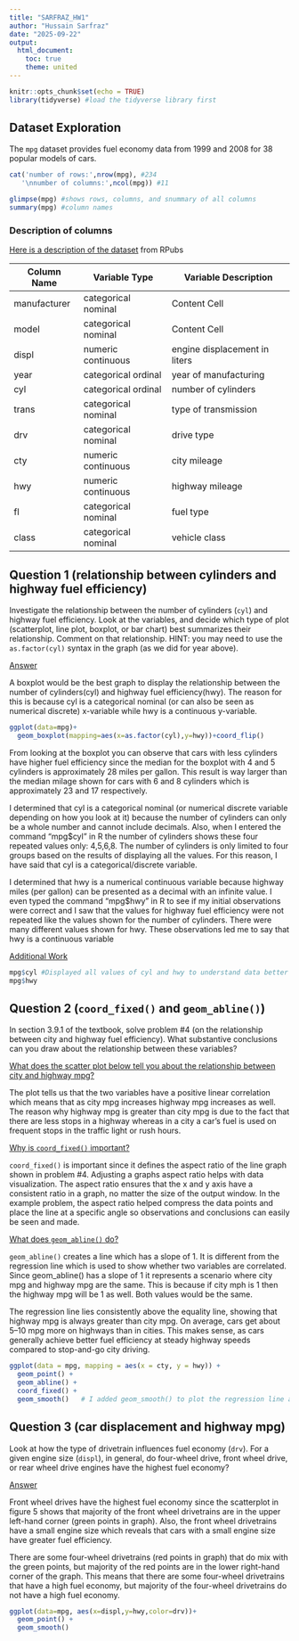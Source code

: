 ---
title: "SARFRAZ_HW1"
author: "Hussain Sarfraz"
date: "2025-09-22"
output:
  html_document:
    toc: true
    theme: united
---

```{r setup, include=FALSE}
knitr::opts_chunk$set(echo = TRUE)
library(tidyverse) #load the tidyverse library first
```

## Dataset Exploration

The `mpg` dataset provides fuel economy data from 1999 and 2008 for 38 popular models of cars.

```{r}
cat('number of rows:',nrow(mpg), #234
   '\nnumber of columns:',ncol(mpg)) #11

glimpse(mpg) #shows rows, columns, and snummary of all columns
summary(mpg) #column names
```


### Description of columns

[Here is a description of the dataset](https://rpubs.com/shailesh/mpg-exploration) from RPubs

| Column Name  | Variable Type | Variable Description |
| ------------- | ------------- | ------------- |
| manufacturer  | categorical nominal  | Content Cell  |
| model  | categorical nominal  | Content Cell  |
| displ  | numeric continuous  | engine displacement in liters  |
| year  | categorical ordinal  | year of manufacturing  |
| cyl  | categorical ordinal  | number of cylinders  |
| trans  | categorical nominal  | type of transmission  |
| drv  | categorical nominal  | 	drive type  |
| cty  | numeric continuous  | city mileage |
| hwy  | numeric continuous  | highway mileage  |
| fl  | categorical nominal  | fuel type  |
| class  | categorical nominal  | vehicle class  |

## Question 1 (relationship between cylinders and highway fuel efficiency)

Investigate the relationship between the number of cylinders (`cyl`) and highway fuel efficiency. Look at the variables, and decide which type of plot (scatterplot, line plot, boxplot, or bar chart) best summarizes their relationship. Comment on that relationship. HINT: you may need to use the `as.factor(cyl)` syntax in the graph (as we did for year above).

<ins> Answer </ins>

A boxplot would be the best graph to display the relationship between the number of cylinders(cyl) and highway fuel efficiency(hwy). The reason for this is because cyl is a categorical nominal (or can also be seen as numerical discrete) x-variable while hwy is a continuous y-variable. 

```{r}
ggplot(data=mpg)+
  geom_boxplot(mapping=aes(x=as.factor(cyl),y=hwy))+coord_flip()
```

From looking at the boxplot you can observe that cars with less cylinders have higher fuel efficiency since the median for the boxplot with 4 and 5 cylinders is approximately 28 miles per gallon. This result is way larger than the median milage shown for cars with 6 and 8 cylinders which is approximately 23 and 17 respectively. 

I determined that cyl is a categorical nominal (or numerical discrete variable depending on how you look at it) because the number of cylinders can only be a whole number and cannot include decimals. Also, when I entered the command “mpg$cyl” in R the number of cylinders shows these four repeated values only: 4,5,6,8. The number of cylinders is only limited to four groups based on the results of displaying all the values. For this reason, I have said that cyl is a categorical/discrete variable. 

I determined that hwy is a numerical continuous variable because highway miles (per gallon) can be presented as a decimal with an infinite value. I even typed the command “mpg$hwy” in R to see if my initial observations were correct and I saw that the values for highway fuel efficiency were not repeated like the values shown for the number of cylinders. There were many different values shown for hwy. These observations led me to say that hwy is a continuous variable 

<ins> Additional Work </ins>

```{r}
mpg$cyl #Displayed all values of cyl and hwy to understand data better
mpg$hwy
```

## Question 2 (`coord_fixed()` and `geom_abline()`)

In section 3.9.1 of the textbook, solve problem #4 (on the relationship between city and highway fuel efficiency). What substantive conclusions can you draw about the relationship between these variables? 

<ins> What does the scatter plot below tell you about the relationship between city and highway mpg? </ins>

The plot tells us that the two variables have a positive linear correlation which means that as city mpg increases highway mpg increases as well. The reason why highway mpg is greater than city mpg is due to the fact that there are less stops in a highway whereas in a city a car’s fuel is used on frequent stops in the traffic light or rush hours. 

<ins> Why is `coord_fixed()` important? </ins>

`coord_fixed()` is important since it defines the aspect ratio of the line graph shown in problem #4. Adjusting a graphs aspect ratio helps with data visualization. The aspect ratio ensures that the x and y axis have a consistent ratio in a graph, no matter the size of the output window. In the example problem, the aspect ratio helped compress the data points and place the line at a specific angle so observations and conclusions can easily be seen and made.

<ins > What does `geom_abline()` do? </ins>

`geom_abline()` creates a line which has a slope of 1. It is different from the regression line which is used to show whether two variables are correlated.  Since geom_abline() has a slope of 1 it represents a scenario where city mpg and highway mpg are the same. This is because if city mph is 1 then the highway mpg will be 1 as well. Both values would be the same. 

The regression line lies consistently above the equality line, showing that highway mpg is always greater than city mpg. On average, cars get about 5–10 mpg more on highways than in cities. This makes sense, as cars generally achieve better fuel efficiency at steady highway speeds compared to stop-and-go city driving.

```{r}
ggplot(data = mpg, mapping = aes(x = cty, y = hwy)) +
  geom_point() + 
  geom_abline() +
  coord_fixed() +
  geom_smooth()   # I added geom_smooth() to plot the regression line and see the correlation between the two variables
```

## Question 3 (car displacement and highway mpg)

Look at how the type of drivetrain influences fuel economy (`drv`). For a given engine size (`displ`), in general, do four-wheel drive, front wheel drive, or rear wheel drive engines have the highest fuel economy? 

<ins> Answer </ins>

Front wheel drives have the highest fuel economy since the scatterplot in figure 5 shows that majority of the front wheel drivetrains are in the upper left-hand corner (green points in graph). Also, the front wheel drivetrains have a small engine size which reveals that cars with a small engine size have greater fuel efficiency. 

There are some four-wheel drivetrains (red points in graph) that do mix with the green points, but majority of the red points are in the lower right-hand corner of the graph. This means that there are some four-wheel drivetrains that have a high fuel economy, but majority of the four-wheel drivetrains do not have a high fuel economy. 

```{r}
ggplot(data=mpg, aes(x=displ,y=hwy,color=drv))+
  geom_point() + 
  geom_smooth()
```
